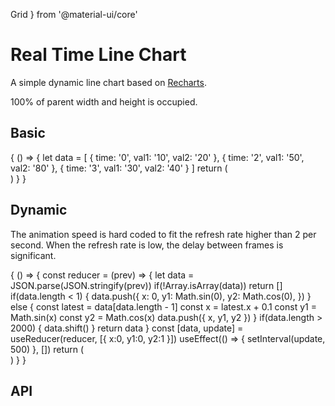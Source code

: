   Grid
} from '@material-ui/core'


<Meta title="Chart/Real Time Line Chart" component={Subject}/>

# Real Time Line Chart

A simple dynamic line chart based on [Recharts](http://recharts.org/).

100% of parent width and height is occupied.

## Basic

<Preview>
  <Story name="Basic">
    {
      () => {
        let data = [
          {
            time: '0',
            val1: '10',
            val2: '20'
          },
          {
            time: '2',
            val1: '50',
            val2: '80'
          },
          {
            time: '3',
            val1: '30',
            val2: '40'
          }
        ]
        return (
          <div style={{ height: '450px', display: 'flex' }}>
            <div style={{ height: '450px'}}>
              <Subject label="line chart" data={data} x={'time'} y={['val1', 'val2']} />
            </div>
            <div style={{ height: '250px'}}>
              <Subject label="line chart" data={data} x={'time'} y={['val1', 'val2']} />
            </div>
          </div>
        )
      }
    }
  </Story>
</Preview>

## Dynamic

The animation speed is hard coded to fit the refresh rate higher than 2 per second. When the refresh rate is low, the delay between frames is significant.

<Preview>
  <Story name="Dynamic">
    {
      () => {
        const reducer = (prev) => {
          let data = JSON.parse(JSON.stringify(prev))
          if(!Array.isArray(data)) return []
          if(data.length < 1) {
            data.push({
              x: 0,
              y1: Math.sin(0),
              y2: Math.cos(0),
            })
          } else {
            const latest = data[data.length - 1]
            const x = latest.x + 0.1
            const y1 = Math.sin(x)
            const y2 = Math.cos(x)
            data.push({ x, y1, y2 })
          }
          if(data.length > 2000) {
            data.shift()
          }
          return data
        }
        const [data, update] = useReducer(reducer, [{ x:0, y1:0, y2:1 }])
        useEffect(() => {
          setInterval(update, 500)
        }, [])
        return (
          <div style={{height: '250px'}}>
            <Subject label="real time line chart" data={data} x={'x'} y={['y1', 'y2']} />
          </div>
        )
      }
    }
  </Story>
</Preview>

## API

<Props of={Subject}/>
